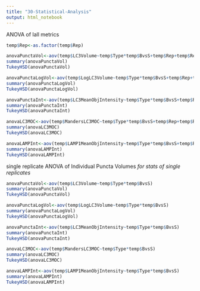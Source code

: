 ```yaml
---
title: "30-Statistical-Analysis"
output: html_notebook
---
```


ANOVA of Iall metrics

```r
temp$Rep<-as.factor(temp$Rep)

anovaPunctaVol<-aov(temp$LC3Volume~temp$Type*temp$BvsS+temp$Rep+temp$Rep:temp$Type)
summary(anovaPunctaVol)
TukeyHSD(anovaPunctaVol)

anovaPunctaLogVol<-aov(temp$LogLC3Volume~temp$Type*temp$BvsS+temp$Rep+temp$Rep:temp$Type)
summary(anovaPunctaLogVol)
TukeyHSD(anovaPunctaLogVol)

anovaPunctaInt<-aov(temp$LC3MeanObjIntensity~temp$Type*temp$BvsS+temp$Rep+temp$Rep:temp$Type)
summary(anovaPunctaInt)
TukeyHSD(anovaPunctaInt)

anovaLC3MOC<-aov(temp$MandersLC3MOC~temp$Type*temp$BvsS+temp$Rep+temp$Rep:temp$Type)
summary(anovaLC3MOC)
TukeyHSD(anovaLC3MOC)

anovaLAMPInt<-aov(temp$LAMP1MeanObjIntensity~temp$Type*temp$BvsS+temp$Rep+temp$Rep:temp$Type)
summary(anovaLAMPInt)
TukeyHSD(anovaLAMPInt)
```

single replicate ANOVA of Individual Puncta Volumes 
*for stats of single replicates*
```r
anovaPunctaVol<-aov(temp$LC3Volume~temp$Type*temp$BvsS)
summary(anovaPunctaVol)
TukeyHSD(anovaPunctaVol)

anovaPunctaLogVol<-aov(temp$LogLC3Volume~temp$Type*temp$BvsS)
summary(anovaPunctaLogVol)
TukeyHSD(anovaPunctaLogVol)

anovaPunctaInt<-aov(temp$LC3MeanObjIntensity~temp$Type*temp$BvsS)
summary(anovaPunctaInt)
TukeyHSD(anovaPunctaInt)

anovaLC3MOC<-aov(temp$MandersLC3MOC~temp$Type*temp$BvsS)
summary(anovaLC3MOC)
TukeyHSD(anovaLC3MOC)

anovaLAMPInt<-aov(temp$LAMP1MeanObjIntensity~temp$Type*temp$BvsS)
summary(anovaLAMPInt)
TukeyHSD(anovaLAMPInt)
```